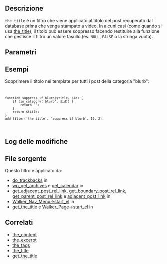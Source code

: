 {{Languages|
{{en|Plugin_API/Filter_Reference/the_title}}
{{it|API dei Plugin/Riferimento filtri/the_title}}
}}
== Descrizione ==

<code>the_title</code> è un filtro che viene applicato al titolo del post recuperato dal database prima che venga stampato a video. In alcuni casi (come quando si usa [[it:Riferimento funzioni/the_title|the_title]]), il titolo può essere soppresso facendo restituire alla funzione che gestisce il filtro un valore fasullo (es. <code>NULL</code>, <code>FALSE</code> o la stringa vuota).

== Parametri ==

{{it:Parameter|$title|string|Il titolo del post}}
{{it:Parameter|$id|int|L'ID del post}}

== Esempi ==

Sopprimere il titolo nei template per tutti i post della categoria "blurb":
<code><pre>
function suppress_if_blurb($title, $id) {
    if (in_category('blurb', $id)) {
        return '';
    }
    return $title;
}
add_filter('the_title', 'suppress_if_blurb', 10, 2);
</pre></code>

== Log delle modifiche ==

== File sorgente ==

Questo filtro è applicato da:
* [[Function Reference/do_trackbacks|do_trackbacks]] in {{Trac|wp-includes/comment.php}}
* [[Function Reference/wp_get_archives|wp_get_archives]] e [[Function Reference/get_calendar|get_calendar]] in {{Trac|wp-includes/general-template.php}}
* [[Function Reference/get_adjacent_post_rel_link|get_adjacent_post_rel_link]], [[Function Reference/get_boundary_post_rel_link|get_boundary_post_rel_link]], [[Function Reference/get_parent_post_rel_link|get_parent_post_rel_link]] e [[Function Reference/adjacent_post_link|adjacent_post_link]] in {{Trac|wp-includes/link-template.php}}
* [[Class Reference/Walker_Nav_Menu#start_el|Walker_Nav_Menu->start_el]] in {{Trac|wp-includes/nav-menu-template.php}}
* [[Function Reference/get_the_title|get_the_title]] e [[Class Reference/Walker_Page#start_el|Walker_Page->start_el]] in {{Trac|wp-includes/post-template.php}}

== Correlati ==

* [[Plugin API/Filter Reference/the_content|the_content]]
* [[Plugin API/Filter Reference/the_excerpt|the_excerpt]]
* [[Plugin API/Filter Reference/the_tags|the_tags]]
* [[it:Riferimento funzioni/the_title|the_title]]
* [[it:Riferimento funzioni/get_the_title|get_the_title]]


{{Stub}}